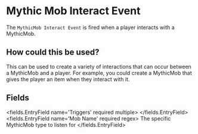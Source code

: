 
# Mythic Mob Interact Event 

The `MythicMob Interact Event` is fired when a player interacts with a MythicMob.

## How could this be used?

This can be used to create a variety of interactions that can occur between a MythicMob and a player. For example, you could create a MythicMob that gives the player an item when they interact with it.


## Fields

<fields.EntryField name='Triggers' required multiple>
</fields.EntryField>
<fields.EntryField name='Mob Name' required regex>
     The specific MythicMob type to listen for
</fields.EntryField>
